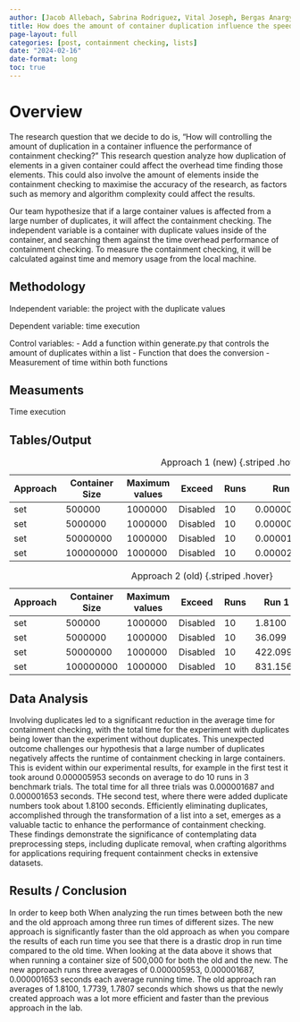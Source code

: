 ```yaml
---
author: [Jacob Allebach, Sabrina Rodriguez, Vital Joseph, Bergas Anargya, William Wolff]
title: How does the amount of container duplication influence the speed of containment checking?
page-layout: full
categories: [post, containment checking, lists]
date: "2024-02-16"
date-format: long
toc: true
---
```


# Overview

The research question that we decide to do is, "How will controlling the amount of
duplication in a container influence the performance of containment checking?" This research
question analyze how duplication of elements in a given container could affect the overhead
time finding those elements. This could also involve the amount of elements inside the
containment checking to maximise the accuracy of the research, as factors such as memory and
algorithm complexity could affect the results. 

Our team hypothesize that if a large container values is affected from a large number of
duplicates, it will affect the containment checking. The independent variable is a container
with duplicate values inside of the container, and searching them against the time overhead
performance of containment checking. To measure the containment checking, it will be
calculated against time and memory usage from the local machine. 

## Methodology 

Independent variable: the project with the duplicate values

Dependent variable: time execution

Control variables: 
    - Add a function within generate.py that controls the amount of duplicates within a list 
    - Function that does the conversion
    - Measurement of time within both functions

## Measuments

Time execution

## Tables/Output

| Approach | Container Size | Maximum values | Exceed | Runs | Run 1       | Run 2       | Run 3       |
|----------|----------------|----------------|--------|------|-------------|-------------|-------------|
| set      | 500000         | 1000000        | Disabled | 10   | 0.000005953 | 0.000001687 | 0.000001653 |
| set      | 5000000        | 1000000        | Disabled | 10   | 0.000007634 | 0.000002007 | 0.000001929 |
| set      | 50000000       | 1000000        | Disabled | 10   | 0.000010076 | 0.000002834 | 0.000002701 |
| set      | 100000000      | 1000000        | Disabled | 10   | 0.000020630 | 0.000002683 | 0.000002558 |

: Approach 1 (new) {.striped .hover}

| Approach | Container Size | Maximum values | Exceed | Runs | Run 1     | Run 2    | Run 3    |
|----------|----------------|----------------|--------|------|----------|---------|---------|
| set      | 500000         | 1000000        | Disabled | 10   | 1.8100    | 1.7739   | 1.7807   |
| set      | 5000000        | 1000000        | Disabled | 10   | 36.099    | 37.799   | 36.458   |
| set      | 50000000       | 1000000        | Disabled | 10   | 422.0990  | 423.983  | 410.760  |
| set      | 100000000      | 1000000        | Disabled | 10   | 831.156   | 837.759  | 835.45   |

: Approach 2 (old) {.striped .hover}


## Data Analysis

Involving duplicates led to a significant reduction in the average time for containment
checking, with the total time for the experiment with duplicates being lower than the
experiment without duplicates. This unexpected outcome challenges our hypothesis that a
large number of duplicates negatively affects the runtime of containment checking in large
containers. This is evident within our experimental results, for example in the first test
it took around 0.000005953 seconds on average to do 10 runs in 3 benchmark trials. The
total time for all three trials was 0.000001687 and 0.000001653 seconds. THe second test,
where there were added duplicate numbers took about 1.8100 seconds. Efficiently eliminating
duplicates, accomplished through the transformation of a list into a set, emerges as a
valuable tactic to enhance the performance of containment checking. These findings
demonstrate the significance of contemplating data preprocessing steps, including duplicate
removal, when crafting algorithms for applications requiring frequent containment checks in
extensive datasets. 

## Results / Conclusion

In order to keep both When analyzing the run times between both the new and the old approach
among three run times of different sizes. The new approach is significantly faster than the
old approach as when you compare the results of each run time you see that there is a drastic
drop in run time compared to the old time. When looking at the data above it shows that when
running a container size of 500,000 for both the old and the new. The new approach runs three
averages of 0.000005953, 0.000001687, 0.000001653 seconds each average running time. The old
approach ran averages of  1.8100, 1.7739, 1.7807 seconds which shows us that the newly created
approach was a lot more efficient and faster than the previous approach in the lab. 
